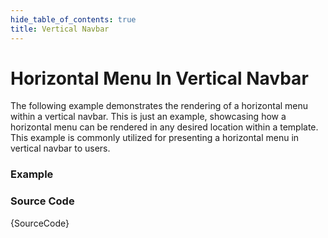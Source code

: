 ```yaml
---
hide_table_of_contents: true
title: Vertical Navbar
---
```



# Horizontal Menu In Vertical Navbar

The following example demonstrates the rendering of a horizontal menu within a vertical navbar. This is just an example, showcasing how a horizontal menu can be rendered in any desired location within a template. This example is commonly utilized for presenting a horizontal menu in vertical navbar to users.

### Example

<IframeWindow url='https://demos.pixinvent.com/vuexy-nextjs-admin-template/demo-1/en/menu-examples/horizontal-menu/menu-position/vertical-navbar' />

### Source Code

<TsToJsCodeSnippet>{SourceCode}</TsToJsCodeSnippet>
